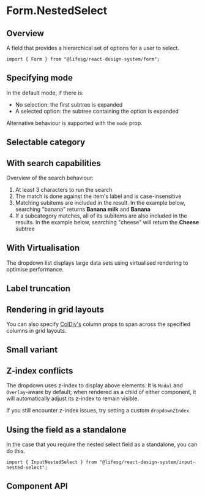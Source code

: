 
<Meta of={FormNestedSelectStories} />

# Form.NestedSelect

## Overview

A field that provides a hierarchical set of options for a user to select.

```tsx
import { Form } from "@lifesg/react-design-system/form";
```

<Canvas of={FormNestedSelectStories.Default} />

## Specifying mode

In the default mode, if there is:

-   No selection: the first subtree is expanded
-   A selected option: the subtree containing the option is expanded

Alternative behaviour is supported with the `mode` prop.

<Canvas of={FormNestedSelectStories.SpecifyingMode} />

## Selectable category

<Canvas of={FormNestedSelectStories.SelectableCategory} />

## With search capabilities

Overview of the search behaviour:

1. At least 3 characters to run the search
2. The match is done against the item's label and is case-insensitive
3. Matching subitems are included in the result. In the example below, searching
   "banana" returns **Banana milk** and **Banana**
4. If a subcategory matches, all of its subitems are also included in the
   results. In the example below, searching "cheese" will return the **Cheese**
   subtree

<Canvas of={FormNestedSelectStories.WithSearch} />

## With Virtualisation

The dropdown list displays large data sets using virtualised rendering to optimise performance.

<Canvas of={FormNestedSelectStories.Virtualisation} />

## Label truncation

<Canvas of={FormNestedSelectStories.LabelTruncation} />

## Rendering in grid layouts

You can also specify [ColDiv's](/docs/core-layout-coldiv--docs)
column props to span across the specified columns in grid layouts.

<Canvas of={FormNestedSelectStories.RenderingInGridLayout} />

## Small variant

<Canvas of={FormNestedSelectStories.SmallVariant} />

## Z-index conflicts

The dropdown uses z-index to display above elements. It is `Modal` and
`Overlay`-aware by default; when rendered as a child of either component, it
will automatically adjust its z-index to remain visible.

If you still encounter z-index issues, try setting a custom `dropdownZIndex`.

## Using the field as a standalone

In the case that you require the nested select field as a standalone, you can do this.

```tsx
import { InputNestedSelect } from "@lifesg/react-design-system/input-nested-select";
```

<Canvas of={FormNestedSelectStories.StandaloneUsage} />

## Component API

<PropsTable />

